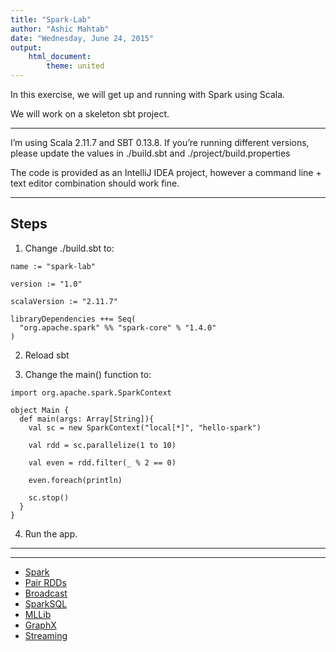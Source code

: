 ```yaml
---
title: "Spark-Lab"
author: "Ashic Mahtab"
date: "Wednesday, June 24, 2015"
output: 
    html_document:
        theme: united
---
```


In this exercise, we will get up and running with Spark using Scala. 

We will work on a skeleton sbt project. 

<hr />

I'm using Scala 2.11.7 and SBT 0.13.8. If you're running different versions, please update the values in ./build.sbt and ./project/build.properties

The code is provided as an IntelliJ IDEA project, however a command line + text editor combination should work fine.

<hr />

## Steps

1. Change ./build.sbt to:

```
name := "spark-lab"

version := "1.0"

scalaVersion := "2.11.7"

libraryDependencies ++= Seq(
  "org.apache.spark" %% "spark-core" % "1.4.0"
)
```
2. Reload sbt

3. Change the main() function to:

```
import org.apache.spark.SparkContext

object Main {
  def main(args: Array[String]){
    val sc = new SparkContext("local[*]", "hello-spark")

    val rdd = sc.parallelize(1 to 10)

    val even = rdd.filter(_ % 2 == 0)

    even.foreach(println)

    sc.stop()
  }
}
```

4. Run the app.


<hr /><hr />

* [Spark](./spark.html)
* [Pair RDDs](./paired.html)
* [Broadcast](./broadcast.html)
* [SparkSQL](./sparksql.html)
* [MLLib](./mllib.html)
* [GraphX](./graphx.html)
* [Streaming](./twitter.html)
